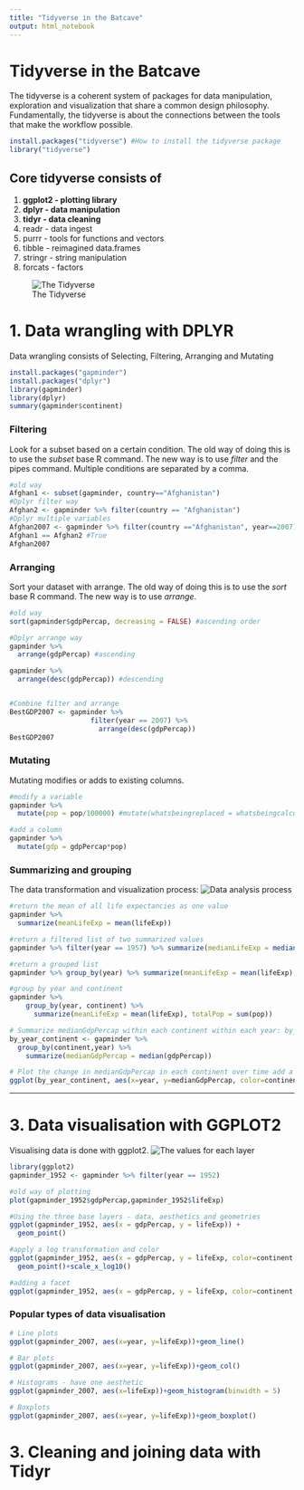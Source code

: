 ```yaml
---
title: "Tidyverse in the Batcave"
output: html_notebook
---
```

# Tidyverse in the Batcave

The tidyverse is a coherent system of packages for data manipulation, exploration and visualization that share a common design philosophy. Fundamentally, the tidyverse is about the connections between the tools that make the workflow possible.

```r
install.packages("tidyverse") #How to install the tidyverse package
library("tidyverse")
```
## Core tidyverse consists of
1. **ggplot2 - plotting library**
2. **dplyr - data manipulation**
3. **tidyr - data cleaning**
4. readr - data ingest
5. purrr - tools for functions and vectors
6. tibble - reimagined data.frames
7. stringr - string manipulation
8. forcats - factors

![The Tidyverse](tidyverse1.png)

# 1. Data wrangling with DPLYR

Data wrangling consists of Selecting, Filtering, Arranging and Mutating

```r
install.packages("gapminder")
install.packages("dplyr")
library(gapminder)
library(dplyr)
summary(gapminder$continent)
```
### Filtering
Look for a subset based on a certain condition. The old way of doing this is to use the *subset* base R command. The new way is to use *filter* and the pipes command. Multiple conditions are separated by a comma.
```r
#old way
Afghan1 <- subset(gapminder, country=="Afghanistan")
#Dplyr filter way
Afghan2 <- gapminder %>% filter(country == "Afghanistan")
#Dplyr multiple variables
Afghan2007 <- gapminder %>% filter(country =="Afghanistan", year==2007)
Afghan1 == Afghan2 #True
Afghan2007
```

### Arranging
Sort your dataset with arrange. The old way of doing this is to use the *sort* base R command. The new way is to use *arrange*.
```r
#old way
sort(gapminder$gdpPercap, decreasing = FALSE) #ascending order

#Dplyr arrange way
gapminder %>%
  arrange(gdpPercap) #ascending

gapminder %>%
  arrange(desc(gdpPercap)) #descending


#Combine filter and arrange
BestGDP2007 <- gapminder %>%
                    filter(year == 2007) %>%
                      arrange(desc(gdpPercap))
BestGDP2007
```

### Mutating
Mutating modifies or adds to existing columns.
```r
#modify a variable
gapminder %>%
  mutate(pop = pop/100000) #mutate(whatsbeingreplaced = whatsbeingcalculated)

#add a column
gapminder %>%
  mutate(gdp = gdpPercap*pop)
```

### Summarizing and grouping

The data transformation and visualization process:
![Data analysis process](process.png)

```r
#return the mean of all life expectancies as one value
gapminder %>%
  summarize(meanLifeExp = mean(lifeExp))

#return a filtered list of two summarized values
gapminder %>% filter(year == 1957) %>% summarize(medianLifeExp = median(lifeExp), maxGdpPercap = max(gdpPercap))

#return a grouped list
gapminder %>% group_by(year) %>% summarize(meanLifeExp = mean(lifeExp), totalPop = sum(pop))

#group by year and continent
gapminder %>%
    group_by(year, continent) %>%
      summarize(meanLifeExp = mean(lifeExp), totalPop = sum(pop))

# Summarize medianGdpPercap within each continent within each year: by_year_continent
by_year_continent <- gapminder %>%
  group_by(continent,year) %>%
    summarize(medianGdpPercap = median(gdpPercap))

# Plot the change in medianGdpPercap in each continent over time add a zero start y axis
ggplot(by_year_continent, aes(x=year, y=medianGdpPercap, color=continent))+geom_point()+expand_limits(y=0)
```

---

# 3. Data visualisation with GGPLOT2

Visualising data is done with ggplot2.
![The values for each layer](values.png)
```r
library(ggplot2)
gapminder_1952 <- gapminder %>% filter(year == 1952)

#old way of plotting
plot(gapminder_1952$gdpPercap,gapminder_1952$lifeExp)

#Using the three base layers - data, aesthetics and geometries
ggplot(gapminder_1952, aes(x = gdpPercap, y = lifeExp)) +
  geom_point()

#apply a log transformation and color
ggplot(gapminder_1952, aes(x = gdpPercap, y = lifeExp, color=continent, size=pop)) +
  geom_point()+scale_x_log10()

#adding a facet
ggplot(gapminder_1952, aes(x = gdpPercap, y = lifeExp, color=continent, size=pop)) + geom_point()+scale_x_log10()+facet_wrap(~ continent)

```

### Popular types of data visualisation

```r
# Line plots
ggplot(gapminder_2007, aes(x=year, y=lifeExp))+geom_line()

# Bar plots
ggplot(gapminder_2007, aes(x=year, y=lifeExp))+geom_col()

# Histograms - have one aesthetic
ggplot(gapminder_2007, aes(x=lifeExp))+geom_histogram(binwidth = 5)

# Boxplots
ggplot(gapminder_2007, aes(x=year, y=lifeExp))+geom_boxplot()


```

# 3. Cleaning and joining data with Tidyr


